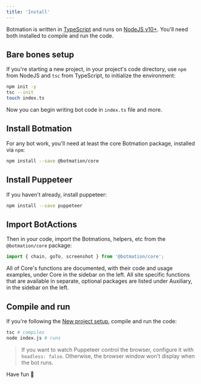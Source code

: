 ```yaml
---
title: 'Install'
---
```


Botmation is written in [TypeScript](https://www.typescriptlang.org/) and runs on [NodeJS v10+](http://nodejs.org/). You'll need both installed to compile and run the code.

## Bare bones setup

If you're starting a new project, in your project's code directory, use `npm` from NodeJS and `tsc` from TypeScript, to initialize the environment:
```bash
npm init -y
tsc --init
touch index.ts
```

Now you can begin writing bot code in `index.ts` file and more.

## Install Botmation

For any bot work, you'll need at least the core Botmation package, installed via `npm`:

```bash
npm install --save @botmation/core
```

## Install Puppeteer

If you haven't already, install puppeteer:

```bash
npm install --save puppeteer
```

## Import BotActions

Then in your code, import the Botmations, helpers, etc from the `@botmation/core` package:
```typescript
import { chain, goTo, screenshot } from '@botmation/core';
```

All of Core's functions are documented, with their code and usage examples, under Core in the sidebar on the left. All site specific functions that are available in separate, optional packages are listed under Auxiliary, in the sidebar on the left.

## Compile and run

If you're following the [New project setup](#new-project-setup), compile and run the code:
```bash
tsc # compiles
node index.js # runs
```

> If you want to watch Puppeteer control the browser, configure it with `headless: false`. Otherwise, the browser window won't display when the bot runs.

Have fun 🚀

